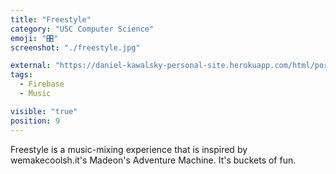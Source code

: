 ```yaml
---
title: "Freestyle"
category: "USC Computer Science"
emoji: "🎛️"
screenshot: "./freestyle.jpg"

external: "https://daniel-kawalsky-personal-site.herokuapp.com/html/portfolio/portfolio-entry-freestyle.html"
tags:
  - Firebase
  - Music

visible: "true"
position: 9
---
```


Freestyle is a music-mixing experience that is inspired by wemakecoolsh.it's Madeon's Adventure Machine. It's buckets of fun.
